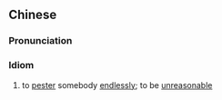 ==Chinese==
{{zh-forms|s=胡搅蛮缠|type=22}}

===Pronunciation===
{{zh-pron
|m=hújiǎománchán
|cat=cy
}}

===Idiom===
{{zh-idiom}}

# to [[pester]] somebody [[endlessly]]; to be [[unreasonable]]